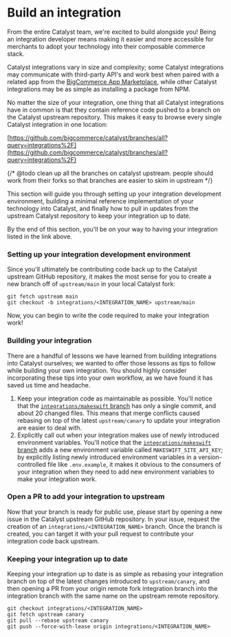 # Build an integration

From the entire Catalyst team, we're excited to build alongside you! Being an integration developer means making it easier and more accessible for merchants to adopt your technology into their composable commerce stack.

Catalyst integrations vary in size and complexity; some Catalyst integrations may communicate with third-party API's and work best when paired with a related app from the [BigCommerce App Marketplace](https://bigcommerce.com/apps), while other Catalyst integrations may be as simple as installing a package from NPM.

No matter the size of your integration, one thing that all Catalyst integrations have in common is that they contain reference code pushed to a branch on the Catalyst upstream repository. This makes it easy to browse every single Catalyst integration in one location:

[https://github.com/bigcommerce/catalyst/branches/all?query=integrations%2F](https://github.com/bigcommerce/catalyst/branches/all?query=integrations%2F)

{/* @todo clean up all the branches on catalyst upstream. people should work from their forks so that branches are easier to skim in upstream */}

This section will guide you through setting up your integration development environment, building a minimal reference implementation of your technology into Catalyst, and finally how to pull in updates from the upstream Catalyst repository to keep your integration up to date.

By the end of this section, you'll be on your way to having your integration listed in the link above.

### Setting up your integration development environment

Since you'll ultimately be contributing code back up to the Catalyst upstream GitHub repository, it makes the most sense for you to create a new branch off of `upstream/main` in your local Catalyst fork:

```shell copy
git fetch upstream main
git checkout -b integrations/<INTEGRATION_NAME> upstream/main
```

Now, you can begin to write the code required to make your integration work!

### Building your integration

There are a handful of lessons we have learned from building integrations into Catalyst ourselves; we wanted to offer those lessons as tips to follow while building your own integration. You should highly consider incorporating these tips into your own workflow, as we have found it has saved us time and headache.

1. Keep your integration code as maintainable as possible. You'll notice that the [`integrations/makeswift` branch](https://github.com/bigcommerce/catalyst/compare/canary...integrations/makeswift) has only a single commit, and about 20 changed files. This means that merge conflicts caused rebasing on top of the latest `upstream/canary` to update your integration are easier to deal with.
2. Explicitly call out when your integration makes use of newly introduced environment variables. You'll notice that the [`integrations/makeswift` branch](https://github.com/bigcommerce/catalyst/compare/canary...integrations/makeswift) adds a new environment variable called `MAKESWIFT_SITE_API_KEY`; by explicitly listing newly introduced environment variables in a version-controlled file like `.env.example`, it makes it obvious to the consumers of your integration when they need to add new environment variables to make your integration work.

### Open a PR to add your integration to upstream

Now that your branch is ready for public use, please start by opening a new issue in the Catalyst upstream GitHub repository. In your issue, request the creation of an `integrations/<INTEGRATION_NAME>` branch. Once the branch is created, you can target it with your pull request to contribute your integration code back upstream.

### Keeping your integration up to date

Keeping your integration up to date is as simple as rebasing your integration branch on top of the latest changes introduced to `upstream/canary`, and then opening a PR from your origin remote fork integration branch into the integration branch with the same name on the upstream remote repository.

```shell copy
git checkout integrations/<INTEGRATION_NAME>
git fetch upstream canary
git pull --rebase upstream canary
git push --force-with-lease origin integrations/<INTEGRATION_NAME>
```
